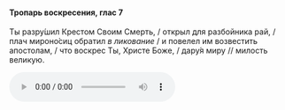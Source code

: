 #### Тропарь воскресения, глас 7

Ты разру́шил Крестом Своим Смерть, / открыл для разбойника рай, / плач мироно́сиц обратил *в ликование* / и повелел им возвестить апостолам, / что воскрес Ты, Христе Боже, / дару́я миру // милость великую.

<audio controls>
    <source
        src="https://psmb-neos-resources.hb.bizmrg.com/target/psmb/fbe62d19ea8fa502f61db48004d82a876c81cea2/glass7.mp3"
        type="audio/mpeg"
    />
</audio>
